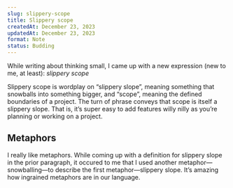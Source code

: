 ```yaml
---
slug: slippery-scope
title: Slippery scope
createdAt: December 23, 2023
updatedAt: December 23, 2023
format: Note
status: Budding
---
```


While writing about <Link href="/think-small" target="_blank">thinking small</Link>, I came up with a new expression (new to me, at least): _slippery scope_

Slippery scope is wordplay on “slippery slope”, meaning something that snowballs into something bigger, and “scope”, meaning the defined boundaries of a project. The turn of phrase conveys that scope is itself a slippery slope. That is, it’s super easy to add features willy nilly as you’re planning or working on a project.

## Metaphors

I really like metaphors. While coming up with a definition for slippery slope in the prior paragraph, it occured to me that I used another metaphor—snowballing—to describe the first metaphor—slippery slope. It’s amazing how ingrained metaphors are in our language.
